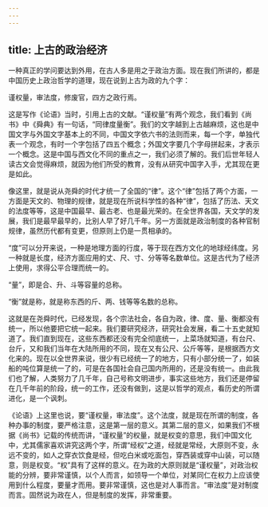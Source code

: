 ```yaml
---
---
---
```

title: 上古的政治经济
---




一种真正的学问要达到外用，在古人多是用之于政治方面。现在我们所讲的，都是中国历史上政治哲学的道理，现在说到上古为政的九个字：

谨权量，审法度，修废官，四方之政行焉。

这是写作《论语》当时，引用上古的文献。“谨权量”有两个观念，我们看到《尚书》中《舜典》有一句话，“同律度量衡”。我们的文字越到上古越麻烦，这也是中国文字与外国文字基本上的不同，中国文字依六书的法则而来，每一个字，单独代表一个观念，有时一个字包括了四五个概念；外国文字要几个字母拼起来，才表示一个概念。这是中国与西文化不同的重点之一，我们必须了解的。我们后世年轻人读古文会觉得麻烦，就因为他们所受的教育，没有从研究中国字入手，尤其现在更是如此。

像这里，就是说从尧舜的时代才统一了全国的“律”。这个“律”包括了两个方面，一方面是天文的、物理的规律，就是现在所说科学性的各种“律”，包括了历法、天文的法度等等，这是中国最早、最古老、也是最光荣的。在全世界各国，天文学的发展，我们是最早最早的，比别人早了好几千年。另一方面就是政治制度的各种官制规律，虽然历代都有变更，但原则上仍是一贯相承的。

“度”可以分开来说，一种是地理方面的行度，等于现在西方文化的地球经纬度。另一种就是长度，经济方面应用的丈、尺、寸、分等等名数单位。这是古代为了经济上使用，求得公平合理而统一的。

“量”，即是合、升、斗等容量的总称。

“衡”就是称，就是称东西的斤、两、钱等等名数的总称。

这就是在尧舜时代，已经发现，各个宗法社会，各自为政，律、度、量、衡都没有统一，所以他要把它统一起来。我们要研究经济，研究社会发展，看二十五史就知道了。我们直到现在，这些东西都还没有完全彻底统一，上菜场就知道，有台尺、台斤，又和我们当年在大陆所用的不同，现在又有公尺、公斤等等，是根据西方文化来的。现在以全世界来说，很少有已经统一了的地方，只有小部分统一了，如装船的吨位算是统一了的，可是在各国社会自己国内所用的，还是没有统一。由此我们也了解，人类努力了几千年，自己号称文明进步，事实这些地方，我们还是停留在几千年前的阶段，统一的工作，还没有做到，这是以哲学的观点，看历史的所谓进化，是一个讽刺。

《论语》上这里也说，要“谨权量，审法度”。这个法度，就是现在所谓的制度，各种办事的制度，要严格注意，这是第一层的意义。其第二层的意义，如果我们不根据《尚书》记载的传统而讲，“谨权量”的权量，就是权变的意思，我们中国文化中，尤其儒家喜欢讲究这两个字，所谓“经权”之道，经就是常经，大原则不变，永远不变的，如人之穿衣饮食是经，但吃白米或吃面包，穿西装或穿中山装，可以随意，则是权变。“权”具有了这样的意义。在为政的大原则就是“谨权量”，对政治权能的分辨，要非常谨慎，以个人而言，如领导一个单位，对某同仁在权力上应该使用到什么程度，要量才而用。要非常谨慎，这也是对人事而言。“审法度”是对制度而言。固然说为政在人，但是制度的发挥，非常重要。